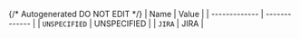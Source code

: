 {/* Autogenerated DO NOT EDIT  */}
| Name          | Value         |
| ------------- | ------------- |
| `UNSPECIFIED` | UNSPECIFIED   |
| `JIRA`        | JIRA          |
